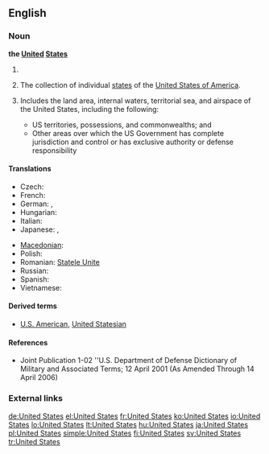 ==English==

===Noun===
'''the [[united|United]] [[states|States]]'''

# {{context|singular}} {{form of|shortened form|the [[United States of America]]}}
# {{context|plural}} The collection of individual [[state]]s of the [[United States of America]].
# {{Military}} Includes the land area, internal waters, territorial sea, and airspace of the United States, including the following:
#* US territories, possessions, and commonwealths; and
#* Other areas over which the US Government has complete jurisdiction and control or has exclusive authority or defense responsibility

====Translations====
{{trans-top|The United States}}
* Czech: {{t-|cs|Spojené státy|m|p}}
* French: {{t+|fr|États-Unis}} {{m|p}}
* German: {{t+|de|USA|f}}, {{t+|de|Vereinigte Staaten|p}}
* Hungarian: {{t+|hu|Egyesült Államok}}
* Italian: {{t+|it|Stati Uniti|m|p}}
* Japanese: {{t-|ja|合衆国|tr=Gasshūkoku|sc=Jpan}}, {{t+|ja|アメリカ合衆国|tr=Amerika Gasshūkoku|sc=Jpan}}
{{trans-mid}}
* [[Macedonian]]: {{t|mk|Соединети Држави|f|p|tr=Soedíneti D'ržavi|sc=Cyrl}}
* Polish: {{t+|pl|Stany Zjednoczone|m|p}}
* Romanian: [[Statele Unite]] {{f|p}}
* Russian: {{t|ru|Соединённые Штаты|tr=Sojedinjónnyje Štáty|sc=Cyrl}} {{m|p}}
* Spanish: {{t+|es|Estados Unidos|m|p}}
* Vietnamese: {{t+|vi|Hoa Kỳ|xs=Vietnamese}}
{{trans-bottom}}

====Derived terms====
*[[U.S. American]], [[United Statesian]]

====References====
* Joint Publication 1-02 ''U.S. Department of Defense Dictionary of Military and Associated Terms; 12 April 2001 (As Amended Through 14 April 2006)

===External links===
{{projectlinks
|pedia
|commons
|news
|quotes
}}

[[de:United States]]
[[el:United States]]
[[fr:United States]]
[[ko:United States]]
[[io:United States]]
[[lo:United States]]
[[lt:United States]]
[[hu:United States]]
[[ja:United States]]
[[pl:United States]]
[[simple:United States]]
[[fi:United States]]
[[sv:United States]]
[[tr:United States]]